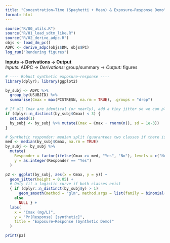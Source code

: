 ```yaml
---
title: "Concentration–Time (Spaghetti + Mean) & Exposure–Response Demo"
format: html
---
```


```r
source("R/00_utils.R")
source("R/01_load_sdtm_like.R")
source("R/02_derive_adpc.R")
objs <- load_dm_pc()
ADPC <- derive_adpc(objs$DM, objs$PC)
log_run("Rendering figures")
```

**Inputs → Derivations → Output**  
*Inputs:* ADPC → *Derivations:* group/summary → *Output:* figures

```r
# ---- Robust synthetic exposure–response ----
library(dplyr); library(ggplot2)

by_subj <- ADPC %>%
  group_by(USUBJID) %>%
  summarise(Cmax = max(PCSTRESN, na.rm = TRUE), .groups = "drop")

# If all Cmax are identical (or nearly), add a tiny jitter so we can plot
if (dplyr::n_distinct(by_subj$Cmax) < 3) {
  set.seed(1)
  by_subj <- by_subj %>% mutate(Cmax = Cmax + rnorm(n(), sd = 1e-3))
}

# Synthetic responder: median split (guarantees two classes if there is any variance)
med <- median(by_subj$Cmax, na.rm = TRUE)
by_subj <- by_subj %>%
  mutate(
    Responder = factor(ifelse(Cmax >= med, "Yes", "No"), levels = c("No","Yes")),
    y = as.integer(Responder == "Yes")
  )

p2 <- ggplot(by_subj, aes(x = Cmax, y = y)) +
  geom_jitter(height = 0.05) +
  # Only fit a logistic curve if both classes exist
  { if (dplyr::n_distinct(by_subj$y) > 1)
      geom_smooth(method = "glm", method.args = list(family = binomial()))
    else
      NULL } +
  labs(
    x = "Cmax (mg/L)",
    y = "Pr(Response) [synthetic]",
    title = "Exposure–Response (Synthetic Demo)"
  )

print(p2)

```

